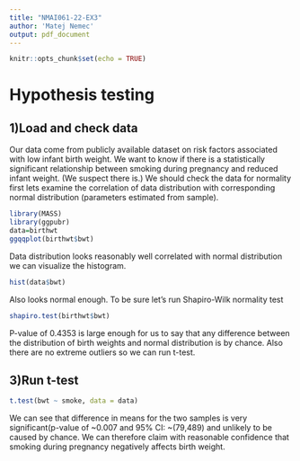 ---
title: "NMAI061-22-EX3"
author: 'Matej Nemec'
output: pdf_document
---

```{r setup, include=FALSE}
knitr::opts_chunk$set(echo = TRUE)
```
# Hypothesis testing
## 1)Load and check data 
Our data come from publicly available dataset on risk factors associated with low infant birth weight. 
We want to know if there is a statistically significant relationship between smoking during pregnancy and reduced infant weight. (We suspect there is.)
We should check the data for normality first lets examine the correlation of data distribution with corresponding normal distribution (parameters estimated from sample).
```{r load plot}
library(MASS)
library(ggpubr)
data=birthwt
ggqqplot(birthwt$bwt)
```

Data distribution looks reasonably well correlated with normal distribution we can visualize the histogram.
```{r norm hist}
hist(data$bwt)
```
Also looks normal enough. To be sure let's run Shapiro-Wilk normality test
```{r norm test}
shapiro.test(birthwt$bwt)
```
P-value of 0.4353 is large enough for us to say that any difference between the distribution of birth weights and normal distribution is by chance. Also there are no extreme outliers so we can run t-test.

## 3)Run t-test
```{r ttest}
t.test(bwt ~ smoke, data = data)
```

We can see that difference in means for the two samples is very significant(p-value of ~0.007 and 95% CI: ~(79,489) and unlikely to be caused by chance.
We can therefore claim with reasonable confidence that smoking during pregnancy negatively affects birth weight. 
